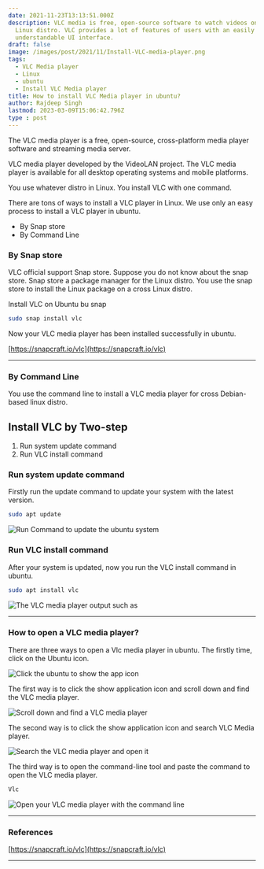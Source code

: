 ```yaml
---
date: 2021-11-23T13:13:51.000Z
description: VLC media is free, open-source software to watch videos on ubuntu and any
  Linux distro. VLC provides a lot of features of users with an easily
  understandable UI interface.
draft: false
image: /images/post/2021/11/Install-VLC-media-player.png
tags:
  - VLC Media player
  - Linux
  - ubuntu
  - Install VLC Media player
title: How to install VLC Media player in ubuntu?
author: Rajdeep Singh
lastmod: 2023-03-09T15:06:42.796Z
type : post
---
```


The VLC media player is a free, open-source, cross-platform media player
software and streaming media server.

VLC media player developed by the VideoLAN project. The VLC media player is
available for all desktop operating systems and mobile platforms.

You use whatever distro in Linux. You install VLC with one command.

There are tons of ways to install a VLC player in Linux. We use only an easy
process to install a VLC player in ubuntu.

- By Snap store
- By Command Line

### By Snap store

VLC official support Snap store. Suppose you do not know about the snap store.
Snap store a package manager for the Linux distro. You use the snap store to
install the Linux package on a cross Linux distro.

Install VLC on Ubuntu bu snap

```bash
sudo snap install vlc
```

Now your VLC media player has been installed successfully in ubuntu.

[https://snapcraft.io/vlc](https://snapcraft.io/vlc)

---

### By Command Line

You use the command line to install a VLC media player for cross Debian-based linux distro.

## Install VLC by Two-step

1. Run system update command
2. Run VLC install command

### Run system update command

Firstly run the update command to update your system with the latest version.

```bash
sudo apt update
```

![Run Command to update the ubuntu system](/images/post/2021/11/carbon-1-.png "Run Command to update the ubuntu system")

### Run VLC install command

After your system is updated, now you run the VLC install command in ubuntu.

```bash
sudo apt install vlc
```

![The VLC media player output such as](/images/post/2021/11/carbon-2-.png "The VLC media player output such as")

---

### How to open a VLC media player?

There are three ways to open a Vlc media player in ubuntu. The firstly time, click on the Ubuntu icon.

![Click the ubuntu to show the app icon](/images/post/2021/11/ubuntoicon.png "Click the ubuntu to show the app icon")

The first way is to click the show application icon and scroll down and find the
VLC media player.

![Scroll down and find a VLC media player](/images/post/2021/11/scrooldownvlc.png "Scroll down and find a VLC media player")

The second way is to click the show application icon and search VLC Media
player.

![Search the VLC media player and open it](/images/post/2021/11/searchvlc.png "Search the VLC media player and open it")

The third way is to open the command-line tool and paste the command to open the
VLC media player.

```bash
Vlc
```

![Open your VLC media player with the command line](/images/post/2021/11/carbon-3-.png "Open your VLC media player with the command line")

---

### References

[https://snapcraft.io/vlc](https://snapcraft.io/vlc)

---
